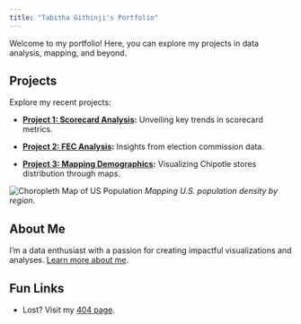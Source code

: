 ```yaml
---
title: "Tabitha Githinji's Portfolio"
---
```


Welcome to my portfolio! Here, you can explore my projects in data analysis, mapping, and beyond.

## Projects

Explore my recent projects:

-   [**Project 1: Scorecard Analysis**](Projects/project-1-alya-tabitha/scorecard_analysis.qmd)**:** Unveiling key trends in scorecard metrics.

-   [**Project 2: FEC Analysis**](Projects/project-2-fec-alya-tabitha/fec-analysis.qmd)**:** Insights from election commission data.

-   [**Project 3: Mapping Demographics**](Projects/project-3-mapping-sabzara-tabitha/mapping.qmd)**:** Visualizing Chipotle stores distribution through maps.

![Choropleth Map of US Population](Projects/project-3-mapping-sabzara-tabitha/Chloropleth%20map%20of%20US%20population.png) *Mapping U.S. population density by region.*

## About Me

I'm a data enthusiast with a passion for creating impactful visualizations and analyses. [Learn more about me](about.qmd).

## Fun Links

-   Lost? Visit my [404 page](404.qmd).
